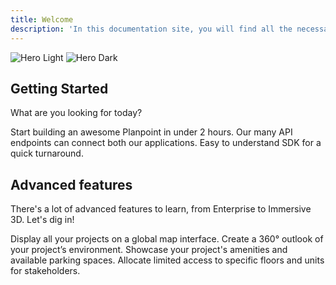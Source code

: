 ```yaml
---
title: Welcome
description: 'In this documentation site, you will find all the necessary knowledge to create and edit a plan viewer, as well as developer docs for our API and our SDK kit. '
---
```


<img
  className="block dark:hidden"
  src="https://i.postimg.cc/CKmxmQ9k/Clean.png"
  alt="Hero Light"
/>
<img
  className="hidden dark:block"
  src="https://i.postimg.cc/G38ZWgDc/temp-Imagewx-AY98.avif"
  alt="Hero Dark"
/>

## Getting Started

What are you looking for today?

<CardGroup cols={2}>
  <Card
    title="Create and edit Planpoint Viewer"
    icon="pen-to-square"
    href="https://viewerdocs.planpoint.io/checklist"
  >
    Start building an awesome Planpoint in under 2 hours.
  </Card>
  <Card
    title="Build with our API"
    icon="code"
    href="https://viewerdocs.planpoint.io/api-documentation/introduction"
  >
    Our many API endpoints can connect both our applications.
  </Card>
    <Card
    title="Leverage our SDK"
    icon="rectangle-terminal"
    href="https://viewerdocs.planpoint.io/sdk-documentation/introduction"
  >
    Easy to understand SDK for a quick turnaround.
  </Card>
</CardGroup>

## Advanced features

There's a lot of advanced features to learn, from Enterprise to Immersive 3D. Let's dig in!

<CardGroup cols={2}>
  <Card
    title="Enterprise"
    icon="map-location-dot"
    /checklist"
  >
    Display all your projects on a global map interface.
  </Card>
  <Card
    title="360° project"
    icon="360-degrees"
    https://viewerdocs.planpoint.io/checklist"
  >
    Create a 360° outlook of your project’s environment.
  </Card>
  <Card
    title="Amenities & Parkings"
    icon="water-ladder"
    https://viewerdocs.planpoint.io/checklist"
  >
    Showcase your project's amenities and available parking spaces.
  </Card>
  <Card
    title="Allocations"
    icon="user-tie"
    https://viewerdocs.planpoint.io/checklist"
  >
    Allocate limited access to specific floors and units for stakeholders.
  </Card>
</CardGroup>
